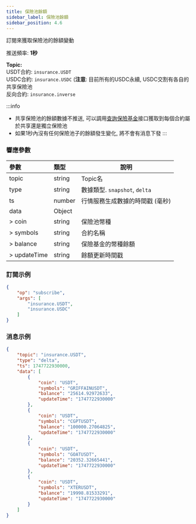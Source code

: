 ```yaml
---
title: 保險池餘額
sidebar_label: 保險池餘額
sidebar_position: 4.6
---
```

訂閱來獲取保險池的餘額變動

推送頻率: **1秒**

**Topic:**<br/>
USDT合約: `insurance.USDT`<br/>
USDC合約: `insurance.USDC` (**注意**: 目前所有的USDC永續, USDC交割有各自的共享保險池<br/>
反向合約: `insurance.inverse`

:::info
* 共享保險池的餘額數據不推送, 可以調用[查詢保險基金](../../market/insurance)接口獲取到每個合約屬於共享還是獨立保險池
* 如果1秒內沒有任何保險池子的餘額發生變化, 將不會有消息下發
:::

### 響應參數
| 參數 | 類型 | 說明|
|:----- |:-----|----- |
|topic |string |Topic名 |
|type |string |數據類型. `snapshot`, `delta` |
|ts |number |行情服務生成數據的時間戳 (毫秒) |
|data |Object | |
|> coin |string |保險池幣種 |
|> symbols |string |合約名稱 |
|> balance |string |保險基金的幣種餘額 |
|> updateTime |string |餘額更新時間戳|

### 訂閱示例

```json
{
    "op": "subscribe",
    "args": [
        "insurance.USDT",
        "insurance.USDC"
    ]
}
```

### 消息示例

```json
{
    "topic": "insurance.USDT",
    "type": "delta",
    "ts": 1747722930000,
    "data": [
        {
            "coin": "USDT",
            "symbols": "GRIFFAINUSDT",
            "balance": "25614.92972633",
            "updateTime": "1747722930000"
        },
        {
            "coin": "USDT",
            "symbols": "CGPTUSDT",
            "balance": "100000.27064825",
            "updateTime": "1747722930000"
        },
        {
            "coin": "USDT",
            "symbols": "GOATUSDT",
            "balance": "20352.32665441",
            "updateTime": "1747722930000"
        },
        {
            "coin": "USDT",
            "symbols": "XTERUSDT",
            "balance": "19998.81533291",
            "updateTime": "1747722930000"
        }
    ]
}
```
